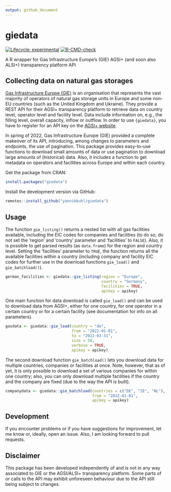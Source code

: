 ```yaml
---
output: github_document
---
```


# giedata

<!-- badges: start -->
[![Lifecycle: experimental](https://lifecycle.r-lib.org/articles/figures/lifecycle-experimental.svg)](https://lifecycle.r-lib.org/articles/stages.html#experimental)
[![R-CMD-check](https://github.com/yannikbuhl/giedata/actions/workflows/R-CMD-check.yaml/badge.svg)](https://github.com/yannikbuhl/giedata/actions/workflows/R-CMD-check.yaml)
<!-- badges: end -->

A R wrapper for Gas Infrastructure Europe's (GIE) AGSI+ (and soon also ALSI+) transparency platform API

## Collecting data on natural gas storages
[Gas Infrastructure Europe (GIE)](https://www.gie.eu/) is an organisation that represents the vast majority of operators of natural gas storage units in Europe and some non-EU countries (such as the United Kingdom and Ukraine). They provide a REST API for their AGSI+ transparency platform to retrieve data on country level, operator level and facility level. Data include information on, e.g., the filling level, overall capacity, inflow or outflow. In order to use `{giedata}`, you have to register for an API key on the [AGSI+ website](https://agsi.gie.eu/).

In spring of 2022, Gas Infrastructure Europe (GIE) provided a complete makeover of its API, introducing, among changes to parameters and endpoints, the use of pagination. This package provides easy-to-use functions to download small amounts of data or use pagination to download large amounts of (historical) data. Also, it includes a function to get metadata on operators and facilities across Europe and within each country.

Get the package from CRAN:

```r
install.packages("giedata")
```

Install the development version via GitHub:

```r
remotes::install_github("yannikbuhl/giedata")
```

## Usage

The function `gie_listing()` returns a nested list with all gas facilities available, including the EIC codes for companies and facilities (to do so, do not set the 'region' and 'country' parameter and 'facilities' to `FALSE`). Also, it is possible to get parsed results (as `data.frame`) for the region and country level. Setting the 'facilities' parameter to `TRUE`, the function returns all the available facilities within a country (including company and facility EIC codes for further use in the download functions `gie_load()` and `gie_batchload()`). 

```r

german_facilities <- giedata::gie_listing(region = "Europe",
                                          country = "Germany",
                                          facilities = TRUE,
                                          apikey = apikey)

```

One main function for data download is called `gie_load()` and can be used to download data from AGSI+, either for one country, for one operator in a certain country or for a certain facility (see documentation for info on all parameters).

```r

gasdata <- giedata::gie_load(country = "de",
                             from = "2022-01-01",
                             to = "2022-03-31",
                             size = 50,
                             verbose = TRUE,
                             apikey = apikey)

```


The second download function `gie_batchload()` lets you download data for multiple countries, companies or facilities at once. Note, however, that as of yet, it is only possible to download a set of various companies for within one country; also, you can only download multiple facilities if the country and the company are fixed (due to the way the API is built).

```r

companydata <- giedata::gie_batchload(countries = c("DE", "IE", "NL"), 
                                      from = "2022-01-01",
                                      apikey = apikey)

```

## Development
If you encounter problems or if you have suggestions for improvement, let me know or, ideally, open an issue. Also, I am looking forward to pull requests. 

## Disclaimer
This package has been developed independently of and is not in any way associated to GIE or the AGSI/ALSI+ transparency platform. Some parts of or calls to the API may exhibit unforeseen behaviour due to the API still being subject to changes. 
